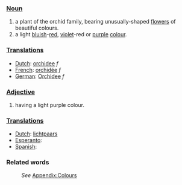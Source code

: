 ===[[Noun]]===
#a plant of the orchid family, bearing unusually-shaped [[flower]]s of beautiful colours.
#a light [[blue|bluish]]-[[red]], [[violet]]-red or [[purple]] [[color|colour]].

===[[Translation]]s===
*[[Dutch]]: [[orchidee]] ''f''
*[[French]]: [[orchidée]] ''f''
*[[German]]: [[Orchidee]] ''f''

===[[Adjective]]===
#having a light purple colour.

===[[Translation]]s===
*[[Dutch]]: [[lichtpaars]]
*[[Esperanto]]: [[]]
*[[Spanish]]: [[]]

===Related words===
:''See'' [[Wiktionary_Appendix:Colours|Appendix:Colours]]